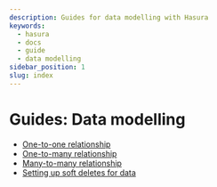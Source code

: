 ```yaml
---
description: Guides for data modelling with Hasura
keywords:
  - hasura
  - docs
  - guide
  - data modelling
sidebar_position: 1
slug: index
---
```


# Guides: Data modelling

- [One-to-one relationship](/graphql/core/guides/data-modelling/one-to-many.mdx)
- [One-to-many relationship](/graphql/core/guides/data-modelling/one-to-many.mdx)
- [Many-to-many relationship](/graphql/core/guides/data-modelling/many-to-many.mdx)
- [Setting up soft deletes for data](/graphql/core/guides/data-modelling/soft-deletes.mdx)
